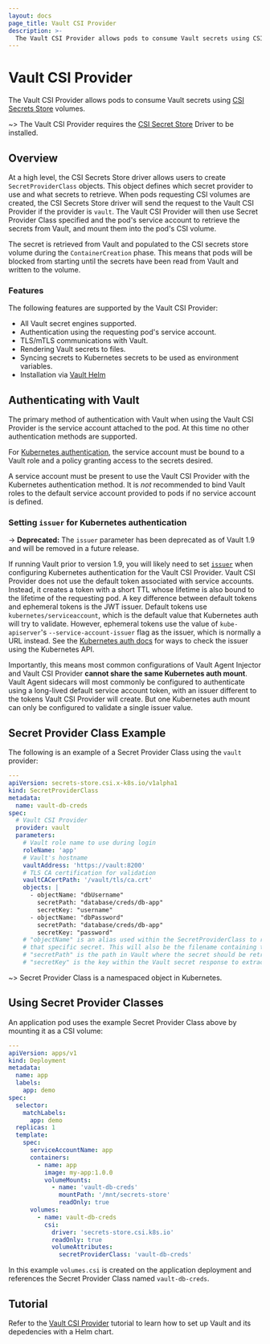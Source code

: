 ```yaml
---
layout: docs
page_title: Vault CSI Provider
description: >-
  The Vault CSI Provider allows pods to consume Vault secrets using CSI volumes.
---
```


# Vault CSI Provider

The Vault CSI Provider allows pods to consume Vault secrets using
[CSI Secrets Store](https://github.com/kubernetes-sigs/secrets-store-csi-driver) volumes.

~> The Vault CSI Provider requires the [CSI Secret Store](https://github.com/kubernetes-sigs/secrets-store-csi-driver)
Driver to be installed.

## Overview

At a high level, the CSI Secrets Store driver allows users to create `SecretProviderClass` objects.
This object defines which secret provider to use and what secrets to retrieve. When pods requesting CSI volumes
are created, the CSI Secrets Store driver will send the request to the Vault CSI Provider if the provider
is `vault`. The Vault CSI Provider will then use Secret Provider Class specified and the pod's service account to retrieve
the secrets from Vault, and <span class="x x-first x-last">mount</span> them <span class="x x-first x-last">into</span> the pod<span class="x x-first x-last">'s CSI</span> volume.

The secret is retrieved from Vault and populated to the CSI secrets store volume during the `ContainerCreation` phase.
This means that pods will be blocked from starting until the secrets have been read from Vault and written to the volume.

### Features

The following features are supported by the Vault CSI Provider:

- All Vault secret engines supported.
- Authentication using the requesting pod's service account.
- TLS/mTLS communications with Vault.
- Rendering Vault secrets to files.
- Syncing secrets to Kubernetes secrets to be used as environment variables.
- Installation via [Vault Helm](/vault/docs/platform/k8s/helm)

## Authenticating with Vault

The primary method of authentication with Vault when using the Vault CSI Provider
is the service account attached to the pod. At this time no other authentication methods
are supported.

For [Kubernetes authentication](/vault/docs/auth/kubernetes), the service account must be bound to a Vault role and a
policy granting access to the secrets desired.

A service account must be present to use the Vault CSI Provider with the Kubernetes
authentication method. It is _not_ recommended to bind Vault roles to the default service
account provided to pods if no service account is defined.

### Setting `issuer` for Kubernetes authentication

-> **Deprecated:** The `issuer` parameter has been deprecated as of Vault 1.9 and will be removed in a future release.

If running Vault prior to version 1.9, you will likely need to set [`issuer`](/vault/api-docs/auth/kubernetes#issuer) when
configuring Kubernetes authentication for the Vault CSI Provider.
Vault CSI Provider does not use the default token associated with service accounts.
Instead, it creates a token with a short TTL whose lifetime is also bound to the
lifetime of the requesting pod. A key difference between default tokens and
ephemeral tokens is the JWT issuer. Default tokens use `kubernetes/serviceaccount`,
which is the default value that Kubernetes auth will try to validate. However,
ephemeral tokens use the value of `kube-apiserver`'s `--service-account-issuer`
flag as the issuer, which is normally a URL instead. See the [Kubernetes auth
docs](/vault/docs/auth/kubernetes#discovering-the-service-account-issuer) for
ways to check the issuer using the Kubernetes API.

Importantly, this means most common configurations of Vault Agent Injector and
Vault CSI Provider **cannot share the same Kubernetes auth mount**. Vault
Agent sidecars will most commonly be configured to authenticate using a
long-lived default service account token, with an issuer different to the tokens
Vault CSI Provider will create. But one Kubernetes auth mount can only be
configured to validate a single issuer value.

## Secret Provider Class Example

The following is an example of a Secret Provider Class using the `vault` provider:

```yaml
---
apiVersion: secrets-store.csi.x-k8s.io/v1alpha1
kind: SecretProviderClass
metadata:
  name: vault-db-creds
spec:
  # Vault CSI Provider
  provider: vault
  parameters:
    # Vault role name to use during login
    roleName: 'app'
    # Vault's hostname
    vaultAddress: 'https://vault:8200'
    # TLS CA certification for validation
    vaultCACertPath: '/vault/tls/ca.crt'
    objects: |
      - objectName: "dbUsername"
        secretPath: "database/creds/db-app"
        secretKey: "username"
      - objectName: "dbPassword"
        secretPath: "database/creds/db-app"
        secretKey: "password"
    # "objectName" is an alias used within the SecretProviderClass to reference
    # that specific secret. This will also be the filename containing the secret.
    # "secretPath" is the path in Vault where the secret should be retrieved.
    # "secretKey" is the key within the Vault secret response to extract a value from.
```

~> Secret Provider Class is a namespaced object in Kubernetes.

## Using Secret Provider Classes

An application pod uses the example Secret Provider Class above by mounting it as a CSI volume:

```yaml
---
apiVersion: apps/v1
kind: Deployment
metadata:
  name: app
  labels:
    app: demo
spec:
  selector:
    matchLabels:
      app: demo
  replicas: 1
  template:
    spec:
      serviceAccountName: app
      containers:
        - name: app
          image: my-app:1.0.0
          volumeMounts:
            - name: 'vault-db-creds'
              mountPath: '/mnt/secrets-store'
              readOnly: true
      volumes:
        - name: vault-db-creds
          csi:
            driver: 'secrets-store.csi.k8s.io'
            readOnly: true
            volumeAttributes:
              secretProviderClass: 'vault-db-creds'
```

In this example `volumes.csi` is created on the application deployment and references
the Secret Provider Class named `vault-db-creds`.

## Tutorial

Refer to the [Vault CSI Provider](https://learn.hashicorp.com/tutorials/vault/kubernetes-secret-store-driver?in=vault/kubernetes)
tutorial to learn how to set up Vault and its depedencies with a Helm chart.
